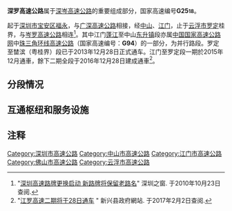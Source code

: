 {{中国高速公路信息框
| 编号 = G2518
| 名称 = 深圳—岑溪高速公路（深圳－罗定）
| 自定头部 = [[File:China_Expwy_G2518_sign_with_name.svg|152px]]
| 路線簡稱 = 深罗
| 最近通車日期 = 2016年12月28日
| 规划总里程 = 320.7
| 起點 = [[深圳|深圳]][[宝安区|宝安区]][[福永街道|福永]]
| 終點 = [[云浮|云浮]][[罗定市|罗定市]][[榃滨镇|榃滨]]
}}
'''深罗高速公路'''属于[[深岑高速公路|深岑高速公路]]的重要组成部分，国家高速编号'''G25<small>18</small>'''。

起于[[深圳市|深圳市]][[宝安区|宝安区]][[福永街道|福永]]，与[[广深高速公路|广深高速公路]]相接，经[[中山市|中山]]、[[江门|江门]]，止于[[云浮市|云浮市]][[罗定|罗定]]桂界，与[[岑罗高速公路|岑罗高速公路]]相连<ref>"[http://city.sz.net.cn/city/2010-07/15/content_2398818.htm 深圳高速路牌更换启动 新路牌将保留老路名]{{dead link|date=2018年3月 |bot=InternetArchiveBot |fix-attempted=yes }}" 深圳之窗. 于2010年10月23日查阅.</ref>。其中江门[[蓬江|蓬江]]至中山[[东升镇_(中山市)|东升镇]]段亦属[[中国国家高速公路网|中国国家高速公路网]]中[[珠三角环线高速公路|珠三角环线高速公路]]（国家高速编号：'''G94'''）的一部分，为并行路段。罗定至榃滨（粤桂界）段已于2013年12月28日正式通车。江门至罗定段一期於2015年12月通車，餘下二期全段于2016年12月28日建成通車<ref>"[http://www.xinxing.gov.cn/website/html/100/002/628115421_0.htm 江罗高速二期将于28日通车] {{Wayback|url=http://www.xinxing.gov.cn/website/html/100/002/628115421_0.htm |date=20170202145621 }}" 新兴县政府網站. 于2017年2月2日查阅.</ref>。

==分段情况==
{{main|深中通道|中江高速公路|江鹤高速公路|江罗高速公路|云岑高速公路}}

== 互通枢纽和服务设施 ==
{{Start expwy exit box|place=1}}
{{Expwy exit item|place=[[深圳市|深圳市]]|place rows=2|state=U|type=H|name=黄鹤|dist start=|highway connection={{China Expwy Name|G15|[[广深高速公路|广深高速公路]]|L1=G4}}<br>{{China Expwy Name|G15|[[机荷高速公路|机荷高速公路]]}}|comment=深中段起点}}
{{Expwy exit item|type=EH|name=机场|highway connection={{China Expwy Name|S3|[[广深沿江高速公路|广深沿江高速公路]]|P=Guangdong}}|road connection=|comment=[[File:Aiga_departingflights_inv.svg|20px]] [[深圳宝安国际机场|深圳宝安国际机场]]|state=U}}
{{Expwy exit item|place=[[中山市|中山市]]|place rows=6|state=c|type=H|name=新隆|alias=|dist start=|highway connection={{China Expwy Name|G0425|[[广珠东线高速公路|广珠东线高速公路]]}}|comment=深中段终点，中江段起点}}
{{Expwy exit item|state=o|type=E|name=港口|dist start=|road connection=港口大道}}
{{Expwy exit item|state=c|type=EH|name=东升|dist start=|highway connection={{China Expwy Name|S43|[[广珠西线高速公路|广珠西线高速公路]]|P=Guangdong|L1=G94}}|road connection={{中国国道名|105|广珠公路}}}}
{{Expwy exit item|state=c|type=S|name=东升服务区}}
{{Expwy exit item|state=c|type=E|name=小榄<ref>[http://www.gdcd.gov.cn/xzxkgg/20110125160527339_1.shtml 关于中山至江门高速公路增设小榄收费站的批复] 广东省交通运输厅公众网，于2011年1月30日查阅</ref>|dist start=|road connection=小榄工业大道}}
{{Expwy exit item|state=c|type=E|name=横栏|dist start=|road connection={{中国省道名|268|P=广东|岐江公路}}}}
{{Expwy exit item|place=[[江门市|江门市]]|place rows=15|state=c|type=E|name=外海|dist start=|road connection={{中国省道名|272|P=广东|江睦路}}}}
{{Expwy exit item|state=c|type=H|name=四村|dist start=|highway connection={{China Expwy Name|S47|[[江珠高速公路|江珠高速公路]]||Guangdong}}|comment=中江段终点，江鹤段起点}}
{{Expwy exit item|state=c|type=E|name=龙湾|dist start=|road connection={{中国省道名|270|P=广东|西环路}}}}
{{Expwy exit item|state=c|type=H|name=蓬江|dist start=|highway connection={{China Expwy Name|G94|[[江肇高速公路|江肇高速公路]]}}}}
{{Expwy exit item|state=c|type=E|name=杜阮|dist start=|road connection={{中国省道名|270|P=广东|江杜路}}}}{{Expwy exit item|name=共和|comment=|road connection={{中国省道名|270|270省道|P=广东|共建路}}|state=c|type=E}}
{{Expwy exit item|state=c|type=H|name=共和立交|dist start=|highway connection={{China Expwy Name|G15|[[佛開高速公路|佛開高速公路]]}}|road connection=|comment=江鹤段终点}}
{{Expwy exit item|state=c|type=H|name=平连|dist start=|highway connection={{China Expwy Name|G15|[[佛開高速公路|佛開高速公路]]}}|comment=江罗段起点}}{{Expwy exit item|name=司前|dist start=|type=S|state=O}}
{{Expwy exit item|state=o|type=E|name=古猛|dist start=|road connection={{中国国道名|325}}}}
{{Expwy exit item|state=o|type=E|name=水井|dist start=|road connection={{中国省道名|273|P=广东}}}}
{{Expwy exit item|state=o|type=E|name=宅梧|dist start=}}
{{Expwy exit item|state=o|type=E|name=双桥|dist start=|road connection=}}
{{Expwy exit item|state=o|type=E|name=双合|alias=水台|dist start=|road connection=}}{{Expwy exit item|name=水台|type=S|state=O|dist start=}}
{{Expwy exit item|place=[[佛山市|佛山市]]|state=O|type=H|name=高村|dist start=|highway connection={{China Expwy Name|S5|[[广明高速公路|广明高速公路]]|P=Guangdong}}}}
{{Expwy exit item|place=[[云浮市|云浮市]]|place rows=16|state=O|type=E|name=稔村|dist start=|road connection=}}
{{Expwy exit item|state=O|type=E|name=东成|dist start=|road connection=}}
{{Expwy exit item|state=O|type=E|name=新兴|dist start=|road connection=}}{{Expwy exit item|name=新城|dist start=|type=S|state=O}}
{{Expwy exit item|name=良洞|dist start=|type=H|highway connection={{China Expwy Name|S14|[[汕湛高速公路清云段|汕湛高速公路清云段]]|P=Guangdong}}<br>{{China Expwy Name|S14|[[汕湛高速公路云湛段|汕湛高速公路云湛段]]|P=Guangdong}}|comment=汕湛高速高速公路清云段在建}}
{{Expwy exit item|state=o|type=E|name=南盛|dist start=|road connection=}}
{{Expwy exit item|state=o|type=E|name=托洞|dist start=|road connection=}}
{{Expwy exit item|state=o|type=E|name=金鸡|dist start=|road connection=|alias=冲花}}{{Expwy exit item|name=苹塘|type=S|dist start=|state=O}}
{{Expwy exit item|state=O|type=E|name=华石|dist start=|highway connection=|comment=}}{{Expwy exit item|name=莫村|comment=江罗段终点，云岑段起点|highway connection={{China Expwy Name|S51|[[罗阳高速公路|罗阳高速公路]]|P=Guangdong}}|type=H|state=O}}
{{Expwy exit item|state=o|type=E|name=双东|dist start=|road connection=}}
{{Expwy exit item|state=o|type=S|name=附城服务区|dist start=}}
{{Expwy exit item|state=o|type=E|name=附城|dist start=|road connection=}}
{{Expwy exit item|state=o|type=E|name=榃滨|dist start=|road connection=}}
{{Expwy exit item|state=o|type=T|name=榃滨|dist start=|road connection=|comment=云岑段终点<ref>[http://zwgk.gd.gov.cn/006939748/201210/t20121025_351201.html 广东省人民政府办公厅关于云浮（双凤）至罗定（榃滨）高速公路收费站设置问题的复函]. 广东省人民政府. 2012年10月11日.</ref>}}
{{End expwy exit box|place=1}}

==注释==
{{reflist}}

{{广东省高速公路|nocat}}

[[Category:深圳市高速公路|Category:深圳市高速公路]]
[[Category:中山市高速公路|Category:中山市高速公路]]
[[Category:江门市高速公路|Category:江门市高速公路]]
[[Category:佛山市高速公路|Category:佛山市高速公路]]
[[Category:云浮市高速公路|Category:云浮市高速公路]]